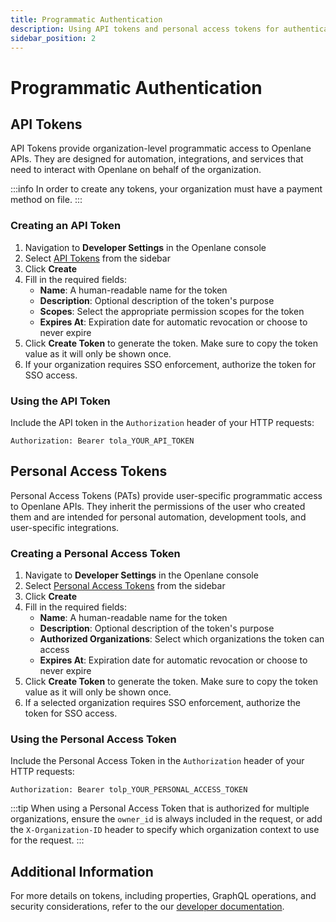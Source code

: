 ```yaml
---
title: Programmatic Authentication
description: Using API tokens and personal access tokens for authentication in Openlane
sidebar_position: 2
---
```


# Programmatic Authentication

## API Tokens

API Tokens provide organization-level programmatic access to Openlane APIs. They are designed for automation, integrations, and services that need to interact with Openlane on behalf of the organization.

:::info
In order to create any tokens, your organization must have a payment method on file.
:::

### Creating an API Token

1. Navigation to **Developer Settings** in the Openlane console
1. Select [API Tokens](https://console.theopenlane.io/organization-settings/developers) from the sidebar
1. Click **Create**
1. Fill in the required fields:
   - **Name**: A human-readable name for the token
   - **Description**: Optional description of the token's purpose
   - **Scopes**: Select the appropriate permission scopes for the token
   - **Expires At**: Expiration date for automatic revocation or choose to never expire
1. Click **Create Token** to generate the token. Make sure to copy the token value as it will only be shown once.
1. If your organization requires SSO enforcement, authorize the token for SSO access.


### Using the API Token

Include the API token in the `Authorization` header of your HTTP requests:

```http
Authorization: Bearer tola_YOUR_API_TOKEN
```

## Personal Access Tokens

Personal Access Tokens (PATs) provide user-specific programmatic access to Openlane APIs. They inherit the permissions of the user who created them and are intended for personal automation, development tools, and user-specific integrations.

### Creating a Personal Access Token

1. Navigate to **Developer Settings** in the Openlane console
1. Select [Personal Access Tokens](https://console.theopenlane.io/user-settings/developers) from the sidebar
1. Click **Create**
1. Fill in the required fields:
   - **Name**: A human-readable name for the token
   - **Description**: Optional description of the token's purpose
   - **Authorized Organizations**: Select which organizations the token can access
   - **Expires At**: Expiration date for automatic revocation or choose to never expire
1. Click **Create Token** to generate the token. Make sure to copy the token value as it will only be shown once.
1. If a selected organization requires SSO enforcement, authorize the token for SSO access.

### Using the Personal Access Token

Include the Personal Access Token in the `Authorization` header of your HTTP requests:

```http
Authorization: Bearer tolp_YOUR_PERSONAL_ACCESS_TOKEN
```

:::tip
When using a Personal Access Token that is authorized for multiple organizations, ensure the `owner_id` is always included in the request, or add the `X-Organization-ID` header to specify which organization context to use for the request.
:::

## Additional Information

For more details on tokens, including properties, GraphQL operations, and security considerations, refer to the our [developer documentation](/docs/category/api-tokens).